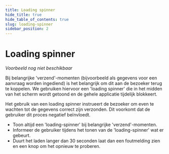 ```yaml
---
title: Loading spinner
hide_title: true
hide_table_of_contents: true
slug: loading-spinner
sidebar_position: 2
---
```



# Loading spinner

<Alert kind="warning" content="Let op: dit patroon is nog in ontwikkeling." />

<ComponentExample>
  <em>Voorbeeld nog niet beschikbaar</em>
</ComponentExample>

Bij belangrijke 'verzend'-momenten (bijvoorbeeld als gegevens voor een aanvraag worden ingediend) is het belangrijk om
dit aan de bezoeker terug te koppelen. We gebruiken hiervoor een 'loading spinner' die in het midden van het scherm
wordt getoond en de gehele applicatie tijdelijk blokkeert.

Het gebruik van een loading spinner instrueert de bezoeker om even te wachten tot de gegevens correct zijn verzonden.
Dit voorkomt dat de gebruiker dit proces negatief beïnvloedt.

- Toon altijd een 'loading-spinner' bij belangrijke 'verzend'-momenten.
- Informeer de gebruiker tijdens het tonen van de 'loading-spinner' wat er gebeurt.
- Duurt het laden langer dan 30 seconden laat dan een foutmelding zien en een knop om het opnieuw te proberen.
